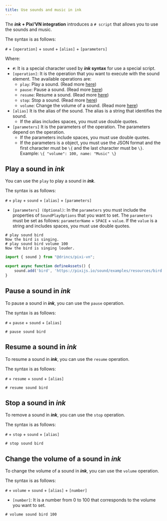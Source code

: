 ```yaml
---
title: Use sounds and music in ink
---
```


The **_ink_ + Pixi’VN integration** introduces a `# script` that allows you to use the <DynamicLink href="/start/sound">sounds and music</DynamicLink>.

The syntax is as follows:

`#` + `[operation]` + `sound` + `[alias]` + `[parameters]`

Where:

- `#`: It is a special character used by **_ink_ syntax** for use a special script.
- `[operation]`: It is the operation that you want to execute with the sound element. The available operations are:
  - `play`: Play a sound. (Read more [here](#play-a-sound-in-ink))
  - `pause`: Pause a sound. (Read more [here](#pause-a-sound-in-ink))
  - `resume`: Resume a sound. (Read more [here](#resume-a-sound-in-ink))
  - `stop`: Stop a sound. (Read more [here](#stop-a-sound-in-ink))
  - `volume`: Change the volume of a sound. (Read more [here](#change-the-volume-of-a-sound-in-ink))
- `[alias]` It is the alias of the sound. The alias is a string that identifies the sound.
  - If the alias includes spaces, you must use double quotes.
- `[parameters]` It is the parameters of the operation. The parameters depend on the operation.
  - If the parameters include spaces, you must use double quotes.
  - If the parameters is a object, you must use the JSON format and the first character must be `\{` and the last character must be `\}`. Example: `\{ "volume": 100, name: "Music" \}`

<Sandbox
  template="nqflhd"
  entry="/src/ink/start.ink,/src/utils/assets-utility.ts"
/>

## Play a sound in _ink_

You can use the `play` to play a sound in **_ink_**.

The syntax is as follows:

`#` + `play` + `sound` + `[alias]` + `[parameters]`

- `[parameters] (Optional)`: In the `parameters` you must include the properties of `SoundPlayOptions` that you want to set. The `parameters` must be set as follows: `parameterName` + `SPACE` + `value`. If the `value` is a string and includes spaces, you must use double quotes.

```ink tab="ink/start.ink"
# play sound bird
Now the bird is singing.
# play sound bird volume 100
Now the bird is singing louder.
```

```ts tab="utils/defineAssets.ts"
import { sound } from "@drincs/pixi-vn";

export async function defineAssets() {
    sound.add('bird', 'https://pixijs.io/sound/examples/resources/bird.mp3');
}
```

## Pause a sound in _ink_

To pause a sound in **_ink_**, you can use the `pause` operation.

The syntax is as follows:

`#` + `pause` + `sound` + `[alias]`

```ink
# pause sound bird
```

## Resume a sound in _ink_

To resume a sound in **_ink_**, you can use the `resume` operation.

The syntax is as follows:

`#` + `resume` + `sound` + `[alias]`

```ink
# resume sound bird
```

## Stop a sound in _ink_

To remove a sound in **_ink_**, you can use the `stop` operation.

The syntax is as follows:

`#` + `stop` + `sound` + `[alias]`

```ink
# stop sound bird
```

## Change the volume of a sound in _ink_

To change the volume of a sound in **_ink_**, you can use the `volume` operation.

The syntax is as follows:

`#` + `volume` + `sound` + `[alias]` + `[number]`

- `[number]`: It is a number from 0 to 100 that corresponds to the volume you want to set.

```ink
# volume sound bird 100
```
